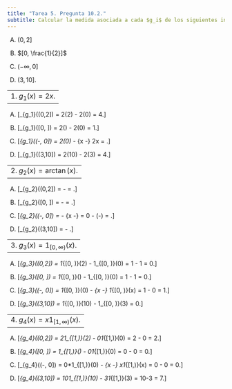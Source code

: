 ```yaml
---
title: "Tarea 5. Pregunta 10.2."
subtitle: Calcular la medida asociada a cada $g_i$ de los siguientes intervalos.
---
```



A) $(0,2]$

B) $[0, \frac{1}{2}]$

C) $(-\infty, 0]$

D) $(3,10]$.


--------------------------------------------------------------------------------
1. $g_1(x) = 2x$.
--------------------------------------------------------------------------------

A) \[\lambda_{g_1}((0,2]) = 2(2) - 2(0) = 4.\]

B) \[\lambda_{g_1}([0, \frac{1}{2}]) = 2(\frac{1}{2}) - 2(0) = 1.\]

C) \[\lambda_{g_1}((-\infty, 0]) = 2(0) - \lim_{x \to -\infty} 2x = \infty.\]

D)  \[\lambda_{g_1}((3,10]) = 2(10) - 2(3) = 4.\]


--------------------------------------------------------------------------------
2. $g_2(x) = \arctan{(x)}$.
--------------------------------------------------------------------------------

A) \[\lambda_{g_2}((0,2]) = \arctan{(2)}- \arctan{(0)} = \arctan{(2)}.\]

B) \[\lambda_{g_2}([0, \frac{1}{2}]) = \arctan{(\frac{1}{2})} - \arctan{(0)} = \arctan{(\frac{1}{2})}.\]

C) \[\lambda_{g_2}((-\infty, 0]) = \arctan{(0)} - \lim_{x \to -\infty} \arctan{(x)} = 0 - (-\frac{\pi}{2}) = \frac{\pi}{2}.\]

D)  \[\lambda_{g_2}((3,10]) = \arctan{(10)} - \arctan{(3)}.\]


--------------------------------------------------------------------------------
3. $g_3(x) = 1_{[0, \infty)}(x)$.
--------------------------------------------------------------------------------

A) \[\lambda_{g_3}((0,2]) = 1_{[0, \infty)}(2) - 1_{[0, \infty)}(0) = 1 - 1 = 0.\]

B) \[\lambda_{g_3}([0, \frac{1}{2}]) = 1_{[0, \infty)}(\frac{1}{2}) - 1_{[0, \infty)}(0)  = 1 - 1 = 0.\]

C) \[\lambda_{g_3}((-\infty, 0]) = 1_{[0, \infty)}(0) - \lim_{x \to -\infty} 1_{[0, \infty)}(x) = 1 - 0 = 1.\]

D)  \[\lambda_{g_3}((3,10]) = 1_{[0, \infty)}(10) - 1_{[0, \infty)}(3) = 0.\]


--------------------------------------------------------------------------------
4. $g_4(x) = x1_{[1,\infty)}(x)$.
--------------------------------------------------------------------------------

A) \[\lambda_{g_4}((0,2]) = 2*1_{[1,\infty)}(2) - 0*1_{[1,\infty)}(0) = 2 - 0 = 2.\]

B) \[\lambda_{g_4}([0, \frac{1}{2}]) = \frac{1}{2}*1_{[1,\infty)}(\frac{1}{2}) - 0*1_{[1,\infty)}(0)  = 0 - 0 = 0.\]

C) \[\lambda_{g_4}((-\infty, 0]) = 0*1_{[1,\infty)}(0) - \lim_{x \to -\infty} x1_{[1,\infty)}(x) = 0 - 0 = 0.\]

D)  \[\lambda_{g_4}((3,10]) = 10*1_{[1,\infty)}(10) - 3*1_{[1,\infty)}(3) = 10-3 = 7.\]

